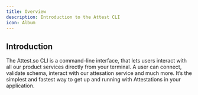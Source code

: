 ```yaml
---
title: Overview
description: Introduction to the Attest CLI
icon: Album
---
```



## Introduction

The Attest.so CLI is a command-line interface, that lets users interact with all our product services directly from your terminal. A user can connect, validate schema, interact with our attesation service and much more. It’s the simplest and fastest way to get up and running with Attestations in your application.

<Cards>
  <Card
    href="/docs/solana"
    title="CLI"
    description="Learn how to use the CLI"
  />
  <Card
    href="/docs/solana"
    title="SDK"
    description="Learn how to implement attestations"
  />
</Cards>
